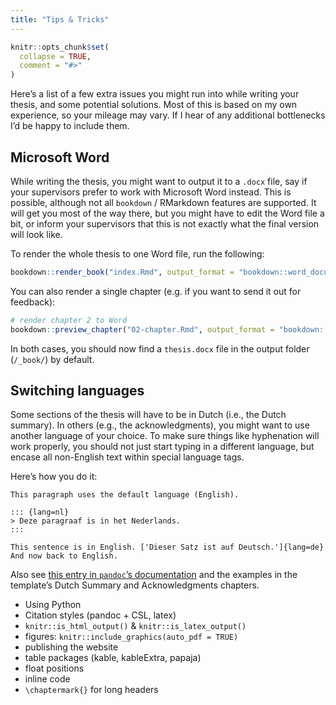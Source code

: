 ```yaml
---
title: "Tips & Tricks"
---
```


```r
knitr::opts_chunk$set(
  collapse = TRUE,
  comment = "#>"
)
```

Here's a list of a few extra issues you might run into while writing your thesis, and some potential solutions. Most of this is based on my own experience, so your mileage may vary. If I hear of any additional bottlenecks I'd be happy to include them.

## Microsoft Word

While writing the thesis, you might want to output it to a `.docx` file, say if your supervisors prefer to work with Microsoft Word instead. This is possible, although not all `bookdown` / RMarkdown features are supported. It will get you most of the way there, but you might have to edit the Word file a bit, or inform your supervisors that this is not exactly what the final version will look like.

To render the whole thesis to one Word file, run the following:

```r
bookdown::render_book("index.Rmd", output_format = "bookdown::word_document2")
```

You can also render a single chapter (e.g. if you want to send it out for feedback):

```r
# render chapter 2 to Word
bookdown::preview_chapter("02-chapter.Rmd", output_format = "bookdown::word_document2")
```

In both cases, you should now find a `thesis.docx` file in the output folder (`/_book/`) by default.

## Switching languages

Some sections of the thesis will have to be in Dutch (i.e., the Dutch summary). In others (e.g., the acknowledgments), you might want to use another language of your choice. To make sure things like hyphenation will work properly, you should not just start typing in a different language, but encase all non-English text within special language tags. 

Here's how you do it:

```
This paragraph uses the default language (English).

::: {lang=nl}
> Deze paragraaf is in het Nederlands.
:::

This sentence is in English. ['Dieser Satz ist auf Deutsch.']{lang=de} And now back to English.
```

Also see [this entry in `pandoc`'s documentation](https://pandoc.org/MANUAL.html#language-variables) and the examples in the template's Dutch Summary and Acknowledgments chapters. 

* Using Python
* Citation styles (pandoc + CSL, latex)
* `knitr::is_html_output()` & `knitr::is_latex_output()`
* figures: `knitr::include_graphics(auto_pdf = TRUE)`
* publishing the website
* table packages (kable, kableExtra, papaja)
* float positions
* inline code
* `\chaptermark{}` for long headers
